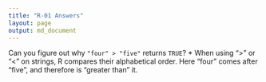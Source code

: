 ```yaml
---
title: "R-01 Answers"
layout: page
output: md_document
---
```


Can you figure out why `"four" > "five"` returns `TRUE`?
 *  When using ">" or "<" on strings, R compares their alphabetical order. 
    Here "four" comes after "five", and therefore is "greater than" it.